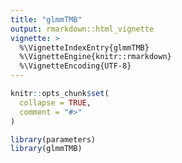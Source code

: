 ```yaml
---
title: "glmmTMB"
output: rmarkdown::html_vignette
vignette: >
  %\VignetteIndexEntry{glmmTMB}
  %\VignetteEngine{knitr::rmarkdown}
  %\VignetteEncoding{UTF-8}
---
```


```r
knitr::opts_chunk$set(
  collapse = TRUE,
  comment = "#>"
)
```

```r
library(parameters)
library(glmmTMB)
```


```r



```

